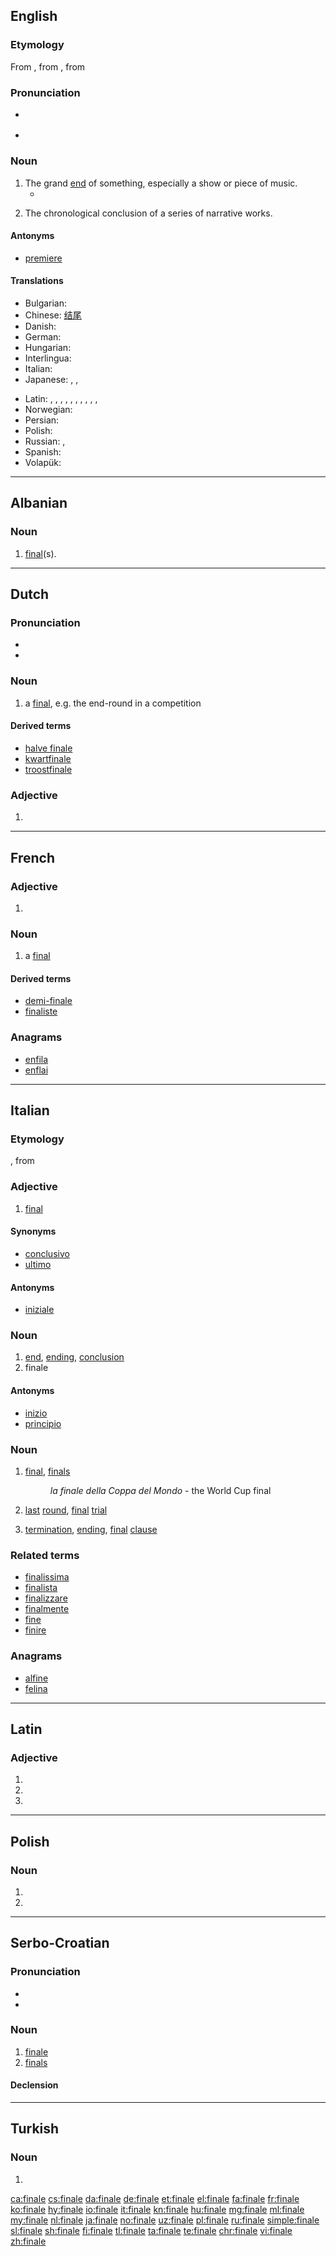 {{also|Finale|finále}}
==English==

===Etymology===
From {{etyl|it|en}} {{term|finale||end|lang=it}}, from {{etyl|LL.|en}} {{term|finalis|lang=la}}, from {{etyl|la|en}} {{term|finis|lang=la}}

===Pronunciation===
* {{a|UK}} {{IPA|/fɪˈnɑː.li/|lang=en}}
* {{a|US}} {{IPA|/fɨˈnæl.i/|lang=en}}

===Noun===
{{en-noun}}

# The grand [[end]] of something, especially a show or piece of music.
#* {{quote-news
|year=2011
|date=October 29
|author=Phil McNulty
|title=Chelsea   3 - 5   Arsenal
|work=BBC Sport
|url=http://news.bbc.co.uk/sport2/hi/football/15413593.stm
|page=
|passage=Andre Santos equalised and the outstanding Theo Walcott put Arsenal ahead for the first time before Juan Mata's spectacular strike set up the '''finale''' for an enthralling encounter.}}
# {{context|narratology|lang=en}} The chronological conclusion of a series of narrative works.

====Antonyms====
* [[premiere]]

====Translations====
{{trans-top|grand end of something}}
* Bulgarian: {{t+|bg|финал|m|sc=Cyrl}}
* Chinese: [[结尾]]
* Danish: {{t+|da|finale|c}}
* German: {{t+|de|Finale|n}}
* Hungarian: {{t+|hu|finálé}}
* Interlingua: {{t|ia|final}}
* Italian: {{t+|it|finale}}
* Japanese: {{t+|ja|フィナーレ|tr=fināre}}, {{t+|ja|終曲|tr=shūkyoku}}, {{t+|ja|終楽章|tr=shūgakushō}}
{{trans-mid}}
* Latin: {{t+|la|finis|m|f}}, {{t+|la|terminus|m}}, {{t|la|exitus|m}}, {{t|la|extremum|n}}, {{t|la|peractio|f}}, {{t+|la|finis|m|f}}, {{t+|la|terminus|m}}, {{t|la|exitus|m}}, {{t|la|peractio|f}}, {{t|la|extremum|n}}, {{t|la|extremus|m}}
* Norwegian: {{t+|no|finale}}
* Persian: {{t+|fa|فرجام|tr=farjām|sc=fa-Arab}}
* Polish: {{t+|pl|finale}}
* Russian: {{t+|ru|финал|m}}, {{t+|ru|заключение|n}}
* Spanish: {{t+|es|final}}
* Volapük: {{t+|vo|finid}}
{{trans-bottom}}

----

==Albanian==

===Noun===
{{head|sq|noun|g=f|plural|finale}}

# {{context|sports|lang=sq}} [[final]](s).

----

==Dutch==
{{wikipedia|lang=nl}}

===Pronunciation===
* {{IPA|/fiˈnaːlə/|lang=nl}}
* {{audio|Nl-finale.ogg|Audio|lang=nl}}

===Noun===
{{nl-noun|f|-s|finaletje}}

# a [[final]], e.g. the end-round in a competition

====Derived terms====
* [[halve finale]]
* [[kwartfinale]]
* [[troostfinale]]

===Adjective===
{{nl-adj-form}}

# {{nl-adj form of|infl|finaal}}

----

==French==

===Adjective===
{{fr-adj-form}}

# {{feminine of|final|lang=fr}}

===Noun===
{{fr-noun|f}}

# a [[final#Noun|final]]

====Derived terms====
* [[demi-finale]]
* [[finaliste]]

===Anagrams===
* [[enfila#French|enfila]]
* [[enflai#French|enflai]]

----

==Italian==

===Etymology===
{{etyl|LL.|it}} {{term|finalis|lang=la}}, from {{etyl|la|it}} {{term|finis|lang=la}}

===Adjective===
{{it-adj|final|e|i}}

# [[final]]

====Synonyms====
* [[conclusivo]]
* [[ultimo]]

====Antonyms====
* [[iniziale]]

===Noun===
{{it-noun|m}}

# [[end]], [[ending]], [[conclusion]]
# finale

====Antonyms====
* [[inizio]]
* [[principio]]

===Noun===
{{it-noun|f}}

# {{context|sports|lang=it}} [[final]], [[finals]]
#: ''la finale della Coppa del Mondo'' - the World Cup final
# {{context|of contest|lang=it}} [[last]] [[round]], [[final]] [[trial]]
# {{context|linguistics|lang=it}} [[termination]], [[ending]], [[final]] [[clause]]

===Related terms===
* [[finalissima]]
* [[finalista]]
* [[finalizzare]]
* [[finalmente]]
* [[fine]]
* [[finire]]

===Anagrams===
* [[alfine#Italian|alfine]]
* [[felina#Italian|felina]]

----

==Latin==

===Adjective===
{{la-adj-form|fīnāle}}

# {{inflection of|fīnālis||nom|n|s|lang=la}}
# {{inflection of|fīnālis||acc|n|s|lang=la}}
# {{inflection of|fīnālis||voc|n|s|lang=la}}

----

==Polish==

===Noun===
{{head|pl|noun form}}

# {{inflection of|lang=pl|finał||loc|s}}
# {{inflection of|lang=pl|finał||voc|s}}

----

==Serbo-Croatian==

===Pronunciation===
* {{IPA|/finǎːle/|lang=sh}}
* {{hyphenation|fi|na|le|lang=sh}}

===Noun===
{{sh-noun|g=m|g2=n|head=finále|r|финале|фина́ле}}

# [[#English|finale]]
# [[finals]]

====Declension====
{{sh-decl-noun
|finale|finala
|finala|finala
|finalu|finalima
|finale|finala
|finale|finala
|finalu|finalima
|finalem|finalima
}}

----

==Turkish==

===Noun===
{{head|tr|noun form}}

# {{dative of|final|lang=tr}}

[[ca:finale]]
[[cs:finale]]
[[da:finale]]
[[de:finale]]
[[et:finale]]
[[el:finale]]
[[fa:finale]]
[[fr:finale]]
[[ko:finale]]
[[hy:finale]]
[[io:finale]]
[[it:finale]]
[[kn:finale]]
[[hu:finale]]
[[mg:finale]]
[[ml:finale]]
[[my:finale]]
[[nl:finale]]
[[ja:finale]]
[[no:finale]]
[[uz:finale]]
[[pl:finale]]
[[ru:finale]]
[[simple:finale]]
[[sl:finale]]
[[sh:finale]]
[[fi:finale]]
[[tl:finale]]
[[ta:finale]]
[[te:finale]]
[[chr:finale]]
[[vi:finale]]
[[zh:finale]]